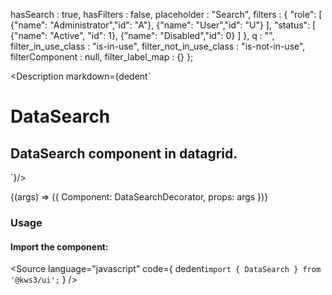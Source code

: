 
  hasSearch : true,
  hasFilters : false,
  placeholder : "Search",
  filters : {
      "role": [
          {"name": "Administrator","id": "A"},
          {"name": "User","id": "U"}
      ],
      "status": [
          {"name": "Active", "id": 1},
          {"name": "Disabled","id": 0}
      ]
  },
  q : "",
  filter_in_use_class : "is-in-use",
  filter_not_in_use_class : "is-not-in-use",
  filterComponent : null,
  filter_label_map : {}
};

<Meta
  title="Datagrid/1. DataSearch"
  component={DataSearch}
  args={args}
  argTypes={{}}
/>

<Description markdown={dedent`
# DataSearch
## DataSearch component in datagrid.
`}/>

<Canvas>
  <Story
  name="1. DataSearch"
  args={args}
  >
  {(args) => ({
    Component: DataSearchDecorator,
    props: args
  })}
  </Story>
</Canvas>

<ArgsTable story="1. DataSearch" />

### Usage
#### Import the component:
<Source
  language="javascript"
  code={
    dedent`import { DataSearch } from '@kws3/ui';`
  }
/>
